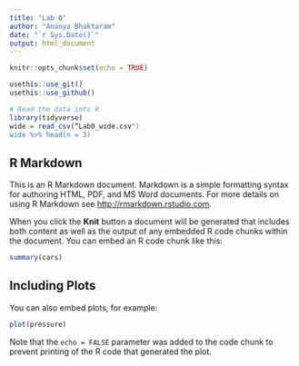 ```yaml
---
title: "Lab 0"
author: "Ananya Bhaktaram"
date: "`r Sys.Date()`"
output: html_document
---
```


```r
knitr::opts_chunk$set(echo = TRUE)

usethis::use_git()
usethis::use_github()
```
```r
# Read the data into R
library(tidyverse)
wide = read_csv(“Lab0_wide.csv")
wide %>% head(n = 3)
```

## R Markdown

This is an R Markdown document. Markdown is a simple formatting syntax for authoring HTML, PDF, and MS Word documents. For more details on using R Markdown see <http://rmarkdown.rstudio.com>.

When you click the **Knit** button a document will be generated that includes both content as well as the output of any embedded R code chunks within the document. You can embed an R code chunk like this:

```r
summary(cars)
```

## Including Plots

You can also embed plots, for example:

```r
plot(pressure)
```

Note that the `echo = FALSE` parameter was added to the code chunk to prevent printing of the R code that generated the plot.
